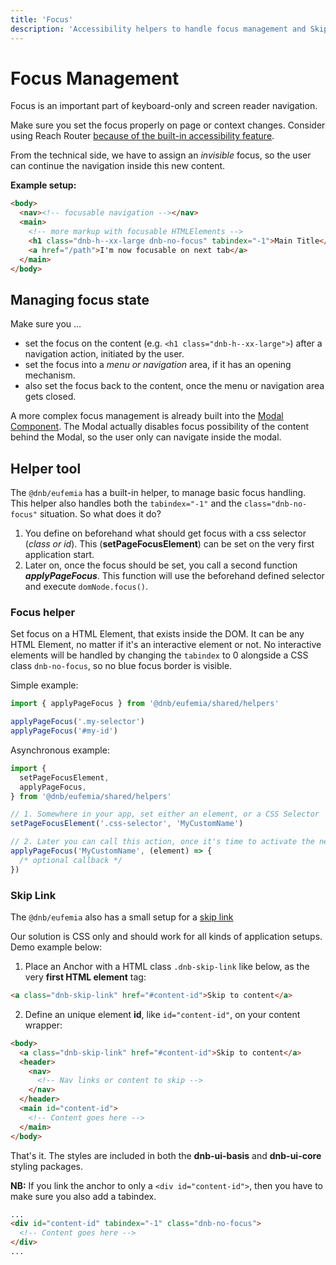 ```yaml
---
title: 'Focus'
description: 'Accessibility helpers to handle focus management and Skip Link usage.'
---
```



# Focus Management

Focus is an important part of keyboard-only and screen reader navigation.

Make sure you set the focus properly on page or context changes. Consider using Reach Router [because of the built-in accessibility feature](https://reach.tech/router/accessibility).

From the technical side, we have to assign an _invisible_ focus, so the user can continue the navigation inside this new content.

**Example setup:**

```html
<body>
  <nav><!-- focusable navigation --></nav>
  <main>
    <!-- more markup with focusable HTMLElements -->
    <h1 class="dnb-h--xx-large dnb-no-focus" tabindex="-1">Main Title</h1>
    <a href="/path">I'm now focusable on next tab</a>
  </main>
</body>
```

## Managing focus state

Make sure you ...

- set the focus on the content (e.g. `<h1 class="dnb-h--xx-large">`) after a navigation action, initiated by the user.
- set the focus into a _menu or navigation_ area, if it has an opening mechanism.
- also set the focus back to the content, once the menu or navigation area gets closed.

A more complex focus management is already built into the [Modal Component](/uilib/components/modal). The Modal actually disables focus possibility of the content behind the Modal, so the user only can navigate inside the modal.

## Helper tool

The `@dnb/eufemia` has a built-in helper, to manage basic focus handling.
This helper also handles both the `tabindex="-1"` and the `class="dnb-no-focus"` situation. So what does it do?

1. You define on beforehand what should get focus with a css selector (_class or id_). This (**setPageFocusElement**) can be set on the very first application start.
1. Later on, once the focus should be set, you call a second function **_applyPageFocus_**. This function will use the beforehand defined selector and execute `domNode.focus()`.

### Focus helper

Set focus on a HTML Element, that exists inside the DOM. It can be any HTML Element, no matter if it's an interactive element or not. No interactive elements will be handled by changing the `tabindex` to 0 alongside a CSS class `dnb-no-focus`, so no blue focus border is visible.

Simple example:

```js
import { applyPageFocus } from '@dnb/eufemia/shared/helpers'

applyPageFocus('.my-selector')
applyPageFocus('#my-id')
```

Asynchronous example:

```js
import {
  setPageFocusElement,
  applyPageFocus,
} from '@dnb/eufemia/shared/helpers'

// 1. Somewhere in your app, set either an element, or a CSS Selector
setPageFocusElement('.css-selector', 'MyCustomName')

// 2. Later you can call this action, once it's time to activate the new focus state
applyPageFocus('MyCustomName', (element) => {
  /* optional callback */
})
```

### Skip Link

The `@dnb/eufemia` also has a small setup for a [skip link](https://www.w3.org/TR/WCAG20-TECHS/G1.html)

Our solution is CSS only and should work for all kinds of application setups. Demo example below:

<SkipLinkExample />

1. Place an Anchor with a HTML class `.dnb-skip-link` like below, as the very **first HTML element** tag:

```html
<a class="dnb-skip-link" href="#content-id">Skip to content</a>
```

2. Define an unique element **id**, like `id="content-id"`, on your content wrapper:

```html
<body>
  <a class="dnb-skip-link" href="#content-id">Skip to content</a>
  <header>
    <nav>
      <!-- Nav links or content to skip -->
    </nav>
  </header>
  <main id="content-id">
    <!-- Content goes here -->
  </main>
</body>
```

That's it. The styles are included in both the **dnb-ui-basis** and **dnb-ui-core** styling packages.

**NB:** If you link the anchor to only a `<div id="content-id">`, then you have to make sure you also add a tabindex.

```html
...
<div id="content-id" tabindex="-1" class="dnb-no-focus">
  <!-- Content goes here -->
</div>
...
```

